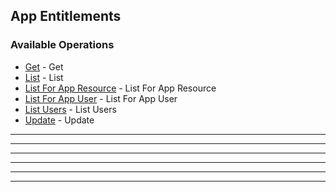 
## App Entitlements

### Available Operations

* [Get](/python/app_entitlements/get) - Get
* [List](/python/app_entitlements/list) - List
* [List For App Resource](/python/app_entitlements/list_for_app_resource) - List For App Resource
* [List For App User](/python/app_entitlements/list_for_app_user) - List For App User
* [List Users](/python/app_entitlements/list_users) - List Users
* [Update](/python/app_entitlements/update) - Update

---
<Get />

---
<List />

---
<ListForAppResource />

---
<ListForAppUser />

---
<ListUsers />

---
<Update />
